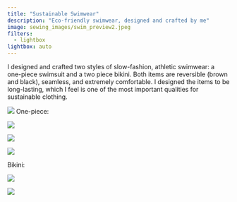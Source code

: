 ```yaml
---
title: "Sustainable Swimwear"
description: "Eco-friendly swimwear, designed and crafted by me"
image: sewing_images/swim_preview2.jpeg
filters: 
  - lightbox
lightbox: auto
---
```

I designed and crafted two styles of slow-fashion, athletic swimwear: a one-piece swimsuit and a two piece bikini. Both items are reversible (brown and black), seamless, and extremely comfortable. I designed the items to be long-lasting, which I feel is one of the most important qualities for sustainable clothing. 


![](sewing_images/both_styles.jpeg){group="first"}
One-piece:

::: {layout="[1, 1, 1]"}

![](sewing_images/grass_one_piece.jpeg){group="onepiece"
description="one-piece, black"}

![](sewing_images/one_piece.jpeg){group="onepiece"
description="one_piece, brown"}

![](sewing_images/swimwear_preview.jpeg){group="onepiece"
description="One-piece, brown"}

:::

Bikini:

::: {layout="[1, 1, 1]"}

![](sewing_images/grass_bikini.jpeg){group="bikini"
description="bikini, brown"}

![](sewing_images/side_view.jpeg){group="bikini"
description="bikini, brown"}

:::







